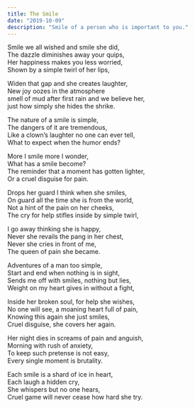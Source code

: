 ```yaml
---
title: The Smile
date: "2019-10-09"
description: "Smile of a person who is important to you."
---
```


Smile we all wished and smile she did,  
The dazzle diminishes away your quips,  
Her happiness makes you less worried,  
Shown by a simple twirl of her lips,


Widen that gap and she creates laughter,  
New joy oozes in the atmosphere  
smell of mud after first rain and we believe her,  
just how simply she hides the shrike.


The nature of a smile is simple,  
The dangers of it are tremendous,  
Like a clown’s laughter no one can ever tell,  
What to expect when the humor ends?


More I smile more I wonder,  
What has a smile become?  
The reminder that a moment has gotten lighter,  
Or a cruel disguise for pain.


Drops her guard I think when she smiles,  
On guard all the time she is from the world,  
Not a hint of the pain on her cheeks,  
The cry for help stifles inside by simple twirl,


I go away thinking she is happy,  
Never she revails the pang in her chest,  
Never she cries in front of me,  
The queen of pain she became.


Adventures of a man too simple,  
Start and end when nothing is in sight,  
Sends me off with smiles, nothing but lies,  
Weight on my heart gives in without a fight,


Inside her broken soul, for help she wishes,  
No one will see, a moaning heart full of pain,  
Knowing this again she just smiles,  
Cruel disguise, she covers her again.


Her night dies in screams of pain and anguish,  
Morning with rush of anxiety,  
To keep such pretense is not easy,  
Every single moment is brutality.


Each smile is a shard of ice in heart,  
Each laugh a hidden cry,  
She whispers but no one hears,  
Cruel game will never cease how hard she try.
